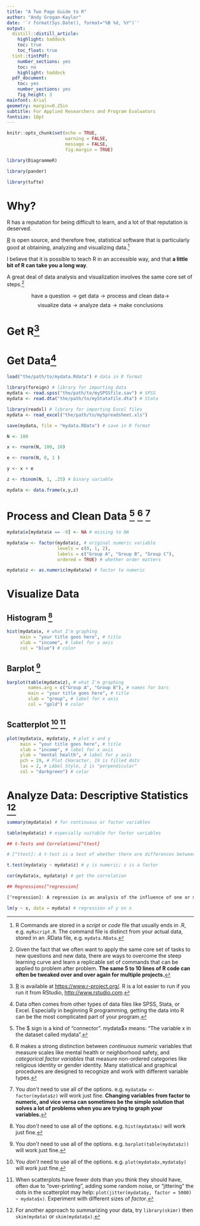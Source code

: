 ---
title: "A Two Page Guide to R"
author: "Andy Grogan-Kaylor"
date: '`r format(Sys.Date(), format="%B %d, %Y")`'
output:
  distill::distill_article:
    highlight: haddock
    toc: true
    toc_float: true
  tint::tintPdf:
    number_sections: yes
    toc: no
    highlight: haddock
  pdf_document: 
    toc: yes
    number_sections: yes
    fig_height: 3
mainfont: Arial
geometry: margin=0.25in
subtitle: For Applied Researchers and Program Evaluators
fontsize: 10pt
---

```{r setup, include=FALSE}

knitr::opts_chunk$set(echo = TRUE,
                      warning = FALSE,
                      message = FALSE,
                      fig.margin = TRUE)

```

```{r, echo = FALSE}

library(DiagrammeR)

library(pander)

library(tufte)

```

# Why?

R has a reputation for being difficult to learn, and a lot of that reputation is deserved.  

[R](https://www.r-project.org/) is open source, and therefore free, statistical software that is particularly good at obtaining, analyzing and visualizing data.[^scriptsanddata]

[^scriptsanddata]: R Commands are stored in a *script* or *code* file that usually ends in .R, e.g. `myRscript.R`. The command file is distinct from your actual data, stored in an .RData file, e.g. `mydata.RData`.

I believe that it is possible to teach R in an accessible way, and that **a little bit of R can take you a long way**.

A great deal of data analysis and visualization involves the same core set of steps.[^coresteps]

[^coresteps]: Given the fact that we often want to apply the same core set of tasks to new questions and new data, there are ways to overcome the steep learning curve and learn a replicable set of commands that can be applied to problem after problem. **The same 5 to 10 lines of R code can often be tweaked over and over again for multiple projects.**

$$\text{have a question} \rightarrow \text{get data} \rightarrow \text{process and clean data} \rightarrow$$ 
$$\text{visualize data} \rightarrow \text{analyze data} \rightarrow \text{make conclusions}$$

# Get R[^getR]

[^getR]: [R](https://www.r-project.org/) is available at [https://www.r-project.org/](https://www.r-project.org/). R is a lot easier to run if you run it from RStudio, [http://www.rstudio.com](http://www.rstudio.com).

# Get Data[^getdata]

[^getdata]: Data often comes from other types of data files like SPSS, Stata, or Excel.  Especially in beginning R programming, getting the data into R can be the most complicated part of your program.

```{r, eval=FALSE, echo=TRUE}

load("the/path/to/mydata.Rdata") # data in R format

library(foreign) # library for importing data 
mydata <- read.spss("the/path/to/mySPSSfile.sav") # SPSS
mydata <- read.dta("the/path/to/myStatafile.dta") # Stata

library(readxl) # library for importing Excel files
mydata <- read_excel("the/path/to/mySpreadsheet.xls")

save(mydata, file = "mydata.RData") # save in R format

```

```{r, eval = TRUE, echo = FALSE}

N <- 100

x <- rnorm(N, 100, 10)

e <- rnorm(N, 0, 1 )

y <- x + e

z <- rbinom(N, 1, .25) # binary variable

mydata <- data.frame(x,y,z)

```


# Process and Clean Data [^dollarsign] [^factor] [^factoroptions]

```{r}

mydata$x[mydata$x == -9] <- NA # missing to NA

```

```{r, tidy=FALSE}

mydata$w <- factor(mydata$z, # original numeric variable
                   levels = c(0, 1, 2), 
                   labels = c("Group A", "Group B", "Group C"), 
                   ordered = TRUE) # whether order matters

mydata$z <- as.numeric(mydata$w) # factor to numeric

```

# Visualize Data

## Histogram [^histoptions]

```{r, tidy=FALSE}

hist(mydata$x, # what I'm graphing
     main = "your title goes here", # title
     xlab = "income", # label for x axis
     col = "blue") # color

```

## Barplot [^barplotoptions]

```{r, tidy=FALSE}

barplot(table(mydata$z), # what I'm graphing
        names.arg = c("Group A", "Group B"), # names for bars
        main = "your title goes here", # title
        xlab = "group", # label for x axis
        col = "gold") # color

```

## Scatterplot [^plotoptions] [^fewerdots]

```{r, tidy=FALSE}

plot(mydata$x, mydata$y, # plot x and y
     main = "your title goes here", # title
     xlab = "income", # label for x axis
     ylab = "mental health", # label for y axis
     pch = 19, # Plot CHaracter, 19 is filled dots
     las = 2, # LAbel Style, 2 is "perpendicular"
     col = "darkgreen") # color

```

# Analyze Data: Descriptive Statistics [^skimr]

```{r}

summary(mydata$x) # for continuous or factor variables

table(mydata$z) # especially suitable for factor variables

```


```{r, echo=FALSE,eval=FALSE}

## t-Tests and Correlations[^ttest]

# [^ttest]: A t-test is a test of whether there are differences between two groups.  A correlation is a measure, varying between -1 and +1 of the relationship between two continuous variables.

```

```{r, echo = FALSE, eval = FALSE}

t.test(mydata$y ~ mydata$z) # y is numeric; z is a factor

cor(mydata$x, mydata$y) # get the correlation

```

```{r, echo=FALSE,eval=FALSE}

## Regressions[^regression]

[^regression]: A regression is an analysis of the influence of one or more independent variables on an outcome of interest.

```

```{r, echo = FALSE, eval = FALSE}

lm(y ~ x, data = mydata) # regression of y on x

```

[^dollarsign]:  The \$ sign is a kind of "connector".  mydata\$x means:  "The variable x in the dataset called mydata".

[^factor]: R makes a strong distinction between *continuous* *numeric* variables that measure  scales like mental health or neighborhood safety, and *categorical* *factor variables* that measure non-ordered categories like religious identity or gender identity. Many statistical and graphical procedures are designed to recognize and work with different variable types.

[^factoroptions]: You *don't* need to use all of the options.  e.g. `mydata$w <- factor(mydata$z)` will work just fine. **Changing variables from factor to numeric, and vice versa can sometimes be the simple solution that solves a lot of problems when you are trying to graph your variables.**

[^histoptions]: You *don't* need to use all of the options.  e.g. `hist(mydata$x)` will work just fine.

[^barplotoptions]: You *don't* need to use all of the options.  e.g. `barplot(table(mydata$z))` will work just fine.

[^plotoptions]: You *don't* need to use all of the options.  e.g. `plot(mydata$x,mydata$y)` will work just fine.

[^fewerdots]: When scatterplots have fewer dots than you think they should have, often due to "over-printing", adding some random noise, or "jittering" the dots in the scatterplot may help:  `plot(jitter(mydata$y, factor = 5000) ~ mydata$x)`.  Experiment with different sizes of *factor*.

[^skimr]: For another approach to summarizing your data, try `library(skimr)` then `skim(mydata)` or `skim(mydata$x)`.